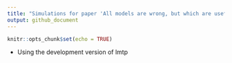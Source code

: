 ```yaml
---
title: "Simulations for paper 'All models are wrong, but which are useful? Estimation of causal effects in randomized and observational studies'"
output: github_document
---
```


```r
knitr::opts_chunk$set(echo = TRUE)
```

* Using the development version of lmtp
